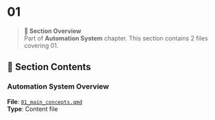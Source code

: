 # 01

> **📖 Section Overview**  
> Part of **Automation System** chapter. This section contains 2 files covering 01.

<!-- AUTO-INDEX-START -->
## 📁 Section Contents

### Automation System Overview
**File**: [`01_main_concepts.qmd`](./01_main_concepts.qmd)  
**Type**: Content file  

<!-- AUTO-INDEX-END -->

<!-- USER-CONTENT-START -->
<!-- Add your custom section content here - it will be preserved during auto-updates -->
<!-- USER-CONTENT-END -->

